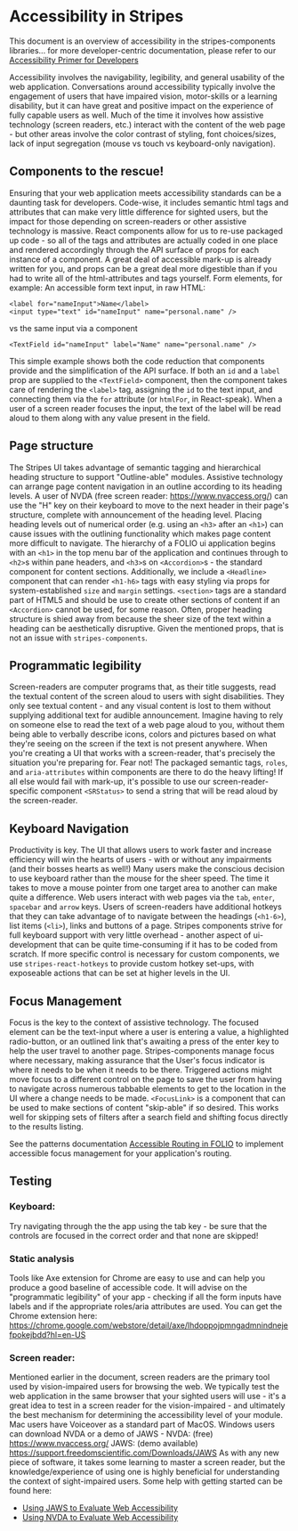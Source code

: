 
<Meta title="Accessibility" />

# Accessibility in Stripes
This document is an overview of accessibility in the stripes-components libraries... for more developer-centric documentation, please refer to our [Accessibility Primer for Developers](AccessibilityDevPrimer.md)

Accessibility involves the navigability, legibility, and general usability of the web application. Conversations around accessibility typically involve the engagement of users that have impaired vision, motor-skills or a learning disability, but it can have great and positive impact on the experience of fully capable users as well. Much of the time it involves how assistive technology (screen readers, etc.) interact with the content of the web page - but other areas involve the color contrast of styling, font choices/sizes, lack of input segregation (mouse vs touch vs keyboard-only navigation).

## Components to the rescue!

Ensuring that your web application meets accessibility standards can be a daunting task for developers. Code-wise, it includes semantic html tags  and attributes that can make very little difference for sighted users, but the impact for those depending on screen-readers or other assistive technology is massive. React components allow for us to re-use packaged up code - so all of the tags and attributes are actually coded in one place and rendered accordingly through the API surface of props for each instance of a component. A great deal of accessible mark-up is already written for you, and props can be a great deal more digestible than if you had to write all of the html-attributes and tags yourself. Form elements, for example:
An accessible form text input, in raw HTML:
```
<label for="nameInput">Name</label>
<input type="text" id="nameInput" name="personal.name" />
```
vs the same input via a component
```
<TextField id="nameInput" label="Name" name="personal.name" />
```
This simple example shows both the code reduction that components provide and the simplification of the API surface. If both an `id` and a `label` prop are supplied to the `<TextField>` component, then the component takes care of rendering the `<label>` tag, assigning the `id` to the text input, and connecting them via the `for` attribute (or `htmlFor`, in React-speak). When a user of a screen reader focuses the input, the text of the label will be read aloud to them along with any value present in the field.

## Page structure

The Stripes UI takes advantage of semantic tagging and hierarchical heading structure to support "Outline-able" modules. Assistive technology can arrange page content navigation in an outline according to its heading levels. A user of NVDA (free screen reader: https://www.nvaccess.org/) can use the "H" key on their keyboard to move to the next header in their page's structure, complete with announcement of the heading level. Placing heading levels out of numerical order (e.g. using an `<h3>` after an `<h1>`) can cause issues with the outlining functionality which makes page content more difficult to navigate. The hierarchy of a FOLIO ui application begins with an `<h1>` in the top menu bar of the application and continues through to `<h2>`s within pane headers, and `<h3>`s on `<Accordion>`s - the standard component for content sections. Additionally, we include a `<Headline>` component that can render `<h1-h6>` tags with easy styling via props for system-established `size` and `margin` settings. `<section>` tags are a standard part of HTML5 and should be use to create other sections of content if an `<Accordion>` cannot be used, for some reason. Often, proper heading structure is shied away from because the sheer size of the text within a heading can be aesthetically disruptive. Given the mentioned props, that is not an issue with `stripes-components`.

## Programmatic legibility

Screen-readers are computer programs that, as their title suggests, read the textual content of the screen aloud to users with sight disabilities. They only see textual content - and any visual content is lost to them without supplying additional text for audible announcement. Imagine having to rely on someone else to read the text of a web page aloud to you, without them being able to verbally describe icons, colors and pictures based on what they're seeing on the screen if the text is not present anywhere. When you're creating a UI that works with a screen-reader, that's precisely the situation you're preparing for. Fear not! The packaged semantic tags, `roles`, and `aria-attributes` within components are there to do the heavy lifting! If all else would fail with mark-up, it's possible to use our screen-reader-specific component `<SRStatus>` to send a string that will be read aloud by the screen-reader.

## Keyboard Navigation

Productivity is key. The UI that allows users to work faster and increase efficiency will win the hearts of users - with or without any impairments (and their bosses hearts as well!) Many users make the conscious decision to use keyboard rather than the mouse for the sheer speed. The time it takes to move a mouse pointer from one target area to another can make quite a difference. Web users interact with web pages via the `tab`, `enter`, `spacebar` and `arrow` keys. Users of screen-readers have additional hotkeys that they can take advantage of to navigate between the headings (`<h1-6>`), list items (`<li>`), links and buttons of a page. Stripes components strive for full keyboard support with very little overhead - another aspect of ui-development that can be quite time-consuming if it has to be coded from scratch. If more specific control is necessary for custom components, we use `stripes-react-hotkeys` to provide custom hotkey set-ups, with exposeable actions that can be set at higher levels in the UI.

## Focus Management

Focus is the key to the context of assistive technology. The focused element can be the text-input where a user is entering a value, a highlighted radio-button, or an outlined link that's awaiting a press of the enter key to help the user travel to another page. Stripes-components manage focus where necessary, making assurance that the User's focus indicator is where it needs to be when it needs to be there. Triggered actions might move focus to a different control on the page to save the user from having to navigate across numerous tabbable elements to get to the location in the UI where a change needs to be made. `<FocusLink>` is a component that can be used to make sections of content "skip-able" if so desired. This works well for skipping sets of filters after a search field and shifting focus directly to the results listing.

See the patterns documentation [Accessible Routing in FOLIO](patterns/AccessibleRouting.md) to implement accessible focus management for your application's routing.

## Testing 
### Keyboard:
Try navigating through the the app using the tab key - be sure that the controls are focused in the correct order and that none are skipped!
### Static analysis
Tools like Axe extension for Chrome are easy to use and can help you produce a good baseline of accessible code. It will advise on the "programmatic legibility" of your app - checking if all the form inputs have labels and if the appropriate roles/aria attributes are used. You can get the Chrome extension here: https://chrome.google.com/webstore/detail/axe/lhdoppojpmngadmnindnejefpokejbdd?hl=en-US
### Screen reader:
Mentioned earlier in the document, screen readers are the primary tool used by vision-impaired users for browsing the web. We typically test the web application in the same browser that your sighted users will use - it's a great idea to test in a screen reader for the vision-impaired - and ultimately the best mechanism for determining the accessibility level of your module. Mac users have Voiceover as a standard part of MacOS. Windows users can download NVDA or a demo of JAWS - NVDA: (free) https://www.nvaccess.org/ JAWS: (demo available) https://support.freedomscientific.com/Downloads/JAWS
As with any new piece of software, it takes some learning to master a screen reader, but the knowledge/experience of using one is highly beneficial for understanding the context of sight-impaired users.
Some help with getting started can be found here:
- [Using JAWS to Evaluate Web Accessibility](https://webaim.org/articles/jaws/)
- [Using NVDA to Evaluate Web Accessibility](https://webaim.org/articles/nvda/)

